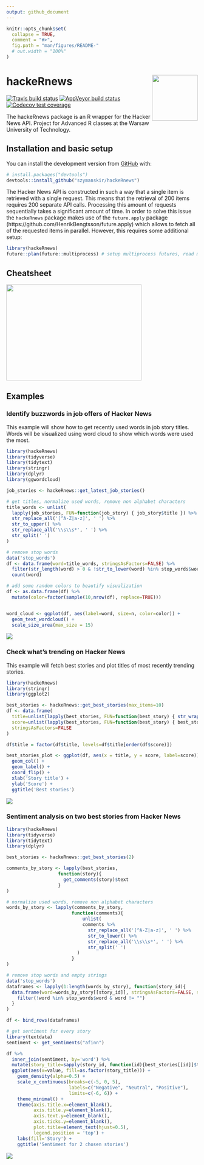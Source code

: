 ```yaml
---
output: github_document
---
```


<!-- README.md is generated from README.Rmd. Please edit that file -->

```r
knitr::opts_chunk$set(
  collapse = TRUE,
  comment = "#>",
  fig.path = "man/figures/README-"
  # out.width = "100%"
)
```

# hackeRnews <img src="man/figures/logo.png" align="right" width="120" />

<!-- badges: start -->
[![Travis build status](https://travis-ci.com/szymanskir/hackeRnews.svg?branch=master)](https://travis-ci.com/szymanskir/hackeRnews)
[![AppVeyor build status](https://ci.appveyor.com/api/projects/status/github/szymanskir/hackeRnews?branch=master&svg=true)](https://ci.appveyor.com/project/szymanskir/hackeRnews)
[![Codecov test coverage](https://codecov.io/gh/szymanskir/hackeRnews/branch/master/graph/badge.svg)](https://codecov.io/gh/szymanskir/hackeRnews?branch=master)
<!-- badges: end -->

The hackeRnews package is an R wrapper for the Hacker News API. Project for Advanced R classes at the Warsaw University of Technology.

## Installation and basic setup

You can install the development version from [GitHub](https://github.com/) with:

``` r
# install.packages("devtools")
devtools::install_github("szymanskir/hackeRnews")
```

The Hacker News API is constructed in such a way that a single item is retrieved with a single request. This means that the retrieval of 200 items requires 200 separate API calls. Processing this amount of requests sequentially takes a significant amount of time. In order to solve this issue the `hackeRnews` package makes use of the `future.apply` package (https://github.com/HenrikBengtsson/future.apply) which allows to fetch all of the requested items in parallel. However, this requires some additional setup:

```r
library(hackeRnews)
future::plan(future::multiprocess) # setup multiprocess futures, read more at https://github.com/HenrikBengtsson/future
```

## Cheatsheet

<a href="https://github.com/szymanskir/hackeRnews/blob/master/cheatsheet/cheatsheet.pdf"><img src="man/figures/cheatsheet.png" width="356" height="252"/></a>  

## Examples

### Identify buzzwords in job offers of Hacker News

This example will show how to get recently used words in job story titles. Words will be visualized using word cloud to show which words were used the most.

```r
library(hackeRnews)
library(tidyverse)
library(tidytext)
library(stringr)
library(dplyr)
library(ggwordcloud)

job_stories <- hackeRnews::get_latest_job_stories()

# get titles, normalize used words, remove non alphabet characters
title_words <- unlist(
  lapply(job_stories, FUN=function(job_story) { job_story$title }) %>% 
  str_replace_all('[^A-Z|a-z]', ' ') %>% 
  str_to_upper() %>% 
  str_replace_all('\\s\\s*', ' ') %>% 
  str_split(' ')
)

# remove stop words
data('stop_words')
df <- data.frame(word=title_words, stringsAsFactors=FALSE) %>% 
  filter(str_length(word) > 0 & !str_to_lower(word) %in% stop_words$word) %>% 
  count(word)

# add some random colors to beautify visualization
df <- as.data.frame(df) %>% 
  mutate(color=factor(sample(10,nrow(df), replace=TRUE)))


word_cloud <- ggplot(df, aes(label=word, size=n, color=color)) + 
  geom_text_wordcloud() + 
  scale_size_area(max_size = 15)

```

<img src="man/figures/word_cloud.png"/>

### Check what's trending on Hacker News

This example will fetch best stories and plot titles of most recently trending stories.

```r
library(hackeRnews)
library(stringr)
library(ggplot2)

best_stories <- hackeRnews::get_best_stories(max_items=10)
df <- data.frame(
  title=unlist(lapply(best_stories, FUN=function(best_story) { str_wrap(best_story$title, 42) })),
  score=unlist(lapply(best_stories, FUN=function(best_story) { best_story$score })),
  stringsAsFactors=FALSE
)

df$title = factor(df$title, levels=df$title[order(df$score)])

best_stories_plot <- ggplot(df, aes(x = title, y = score, label=score)) +
  geom_col() +
  geom_label() +
  coord_flip() +
  xlab('Story title') +
  ylab('Score') +
  ggtitle('Best stories')

```

<img src="man/figures/best_stories.png"/>

### Sentiment analysis on two best stories from Hacker News

```r
library(hackeRnews)
library(tidyverse)
library(tidytext)
library(dplyr)

best_stories <- hackeRnews::get_best_stories(2)

comments_by_story <- lapply(best_stories,
                   function(story){
                     get_comments(story)$text
                   }
)

# normalize used words, remove non alphabet characters
words_by_story <- lapply(comments_by_story,
                        function(comments){
                            unlist(
                            comments %>%
                              str_replace_all('[^A-Z|a-z]', ' ') %>%
                              str_to_lower() %>%
                              str_replace_all('\\s\\s*', ' ') %>%
                              str_split(' ')
                          )
                        }
)

# remove stop words and empty strings
data('stop_words')
dataframes <- lapply(1:length(words_by_story), function(story_id){
  data.frame(word=words_by_story[[story_id]], stringsAsFactors=FALSE, story_id=story_id) %>%
    filter(!word %in% stop_words$word & word != "")
  }
)

df <- bind_rows(dataframes)

# get sentiment for every story
library(textdata)
sentiment <- get_sentiments("afinn")

df %>%
  inner_join(sentiment, by='word') %>%
  mutate(story_title=sapply(story_id, function(id){best_stories[[id]]$title}) ) %>% 
  ggplot(aes(x=value, fill=as.factor(story_title))) +
    geom_density(alpha=0.5) +
    scale_x_continuous(breaks=c(-5, 0, 5),
                       labels=c("Negative", "Neutral", "Positive"),
                       limits=c(-6, 6)) +
    theme_minimal() +
    theme(axis.title.x=element_blank(),
          axis.title.y=element_blank(),
          axis.text.y=element_blank(),
          axis.ticks.y=element_blank(),
          plot.title=element_text(hjust=0.5),
          legend.position = 'top') +
    labs(fill='Story') +
    ggtitle('Sentiment for 2 chosen stories')
```

<img src="man/figures/sentiment.png"/>
